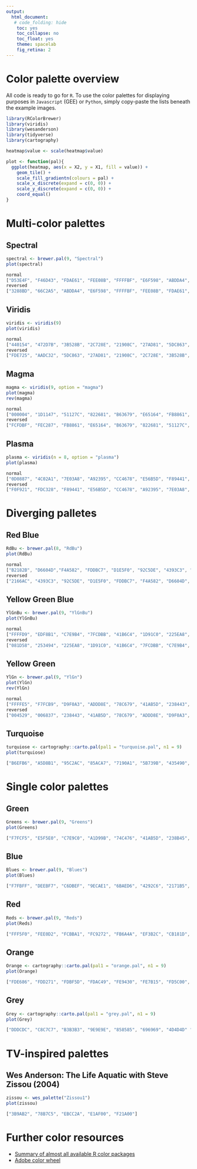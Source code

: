 ```yaml
---
output:
  html_document:
   # code_folding: hide
    toc: yes
    toc_collapse: no
    toc_float: yes
    theme: spacelab
    fig_retina: 2
---
```


# Color palette overview
All code is ready to go for `R`. To use the color palettes for displaying purposes in `Javascript` (GEE) or `Python`, simply copy-paste the lists beneath the example images.

```r
library(RColorBrewer)
library(viridis)
library(wesanderson)
library(tidyverse)
library(cartography)

heatmap$value <- scale(heatmap$value)

plot <- function(pal){
  ggplot(heatmap, aes(x = X2, y = X1, fill = value)) +
    geom_tile() + 
    scale_fill_gradientn(colours = pal) + 
    scale_x_discrete(expand = c(0, 0)) +
    scale_y_discrete(expand = c(0, 0)) + 
    coord_equal() 
}
```
# Multi-color palettes
## Spectral 
```r
spectral <- brewer.pal(9, "Spectral")
plot(spectral)
```

```js
normal
["D53E4F", "F46D43", "FDAE61", "FEE08B", "FFFFBF", "E6F598", "ABDDA4", "66C2A5", "3288BD"]
reversed
["3288BD", "66C2A5", "ABDDA4", "E6F598", "FFFFBF", "FEE08B", "FDAE61", "F46D43", "D53E4F"]
```

## Viridis
```r
viridis <- viridis(9)
plot(viridis)
```

```js
normal
["440154", "472D7B", "3B528B", "2C728E", "21908C", "27AD81", "5DC863", "AADC32", "FDE725"]
reversed
["FDE725", "AADC32", "5DC863", "27AD81", "21908C", "2C728E", "3B528B", "472D7B", "440154"]
```

## Magma
```r
magma <- viridis(9, option = "magma")
plot(magma)
rev(magma)
```

```js
normal
["000004", "1D1147", "51127C", "822681", "B63679", "E65164", "FB8861", "FEC287", "FCFDBF"]
reversed
["FCFDBF", "FEC287", "FB8861", "E65164", "B63679", "822681", "51127C", "1D1147", "000004"]
```

## Plasma
```r
plasma <- viridis(n = 8, option = "plasma")
plot(plasma)
```

```js
normal
["0D0887", "4C02A1", "7E03A8", "A92395", "CC4678", "E56B5D", "F89441", "FDC328", "F0F921"]
reversed
["F0F921", "FDC328", "F89441", "E56B5D", "CC4678", "A92395", "7E03A8", "4C02A1", "0D0887"]
```

# Diverging palletes
## Red Blue
```r
RdBu <- brewer.pal(8, "RdBu")
plot(RdBu)
```

```js
normal
["B2182B", "D6604D","F4A582", "FDDBC7", "D1E5F0", "92C5DE", "4393C3", "2166AC"]
reversed
["2166AC", "4393C3", "92C5DE", "D1E5F0", "FDDBC7", "F4A582", "D6604D", "B2182B"]
```

## Yellow Green Blue
```r
YlGnBu <- brewer.pal(9, "YlGnBu")
plot(YlGnBu)
```

```js
normal
["FFFFD9", "EDF8B1", "C7E9B4", "7FCDBB", "41B6C4", "1D91C0", "225EA8", "253494", "081D58"]
reversed
["081D58", "253494", "225EA8", "1D91C0", "41B6C4", "7FCDBB", "C7E9B4", "EDF8B1", "FFFFD9"]
```

## Yellow Green 
```r
YlGn <- brewer.pal(9, "YlGn")
plot(YlGn)
rev(YlGn)
```

```js
normal
["FFFFE5", "F7FCB9", "D9F0A3", "ADDD8E", "78C679", "41AB5D", "238443", "006837", "004529"]
reversed
["004529", "006837", "238443", "41AB5D", "78C679", "ADDD8E", "D9F0A3", "F7FCB9", "FFFFE5"]
```

## Turquoise
```r
turquiose <- cartography::carto.pal(pal1 = "turquoise.pal", n1 = 9)
plot(turquiose)
```

```js
["B6EFB6", "A5D8B1", "95C2AC", "85ACA7", "7190A1", "5B739B", "435490", "253175", "080E5B"]
```

# Single color palettes
## Green
```r
Greens <- brewer.pal(9, "Greens")
plot(Greens)
```

```js
["F7FCF5", "E5F5E0", "C7E9C0", "A1D99B", "74C476", "41AB5D", "238B45", "006D2C", "00441B"]
```

## Blue
```r
Blues <- brewer.pal(9, "Blues")
plot(Blues)
```

```js
["F7FBFF", "DEEBF7", "C6DBEF", "9ECAE1", "6BAED6", "4292C6", "2171B5", "08519C", "08306B"]
```

## Red
```r
Reds <- brewer.pal(9, "Reds")
plot(Reds)
```

```js
["FFF5F0", "FEE0D2", "FCBBA1", "FC9272", "FB6A4A", "EF3B2C", "CB181D", "A50F15", "67000D"]
```

## Orange
```r
Orange <- cartography::carto.pal(pal1 = "orange.pal", n1 = 9)
plot(Orange)
```

```js
["FDE686", "FDD271", "FDBF5D", "FDAC49", "FE9430", "FE7B15", "FD5C00", "F82E00", "F40000"]
```

## Grey
```r
Grey <- cartography::carto.pal(pal1 = "grey.pal", n1 = 9)
plot(Grey)
```

```js
["DDDCDC", "C8C7C7", "B3B3B3", "9E9E9E", "858585", "696969", "4D4D4D" "2E2E2E", "10100F"]
```

# TV-inspired palettes
## Wes Anderson: The Life Aquatic with Steve Zissou (2004)
```r
zissou <- wes_palette("Zissou1")
plot(zissou)
```

```js
["3B9AB2", "78B7C5", "EBCC2A", "E1AF00", "F21A00"]
```


# Further color resources
- [Summary of almost all available R color packages](https://github.com/EmilHvitfeldt/r-color-palettes)
- [Adobe color wheel](https://color.adobe.com/)

